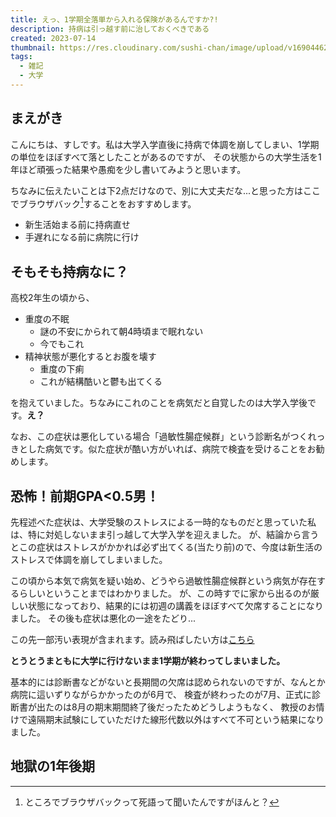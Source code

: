 ```yaml
---
title: えっ、1学期全落単から入れる保険があるんですか?!
description: 持病は引っ越す前に治しておくべきである
created: 2023-07-14
thumbnail: https://res.cloudinary.com/sushi-chan/image/upload/v1690446243/health-is-important/school_text_tani_sma5vq.png
tags:
  - 雑記
  - 大学
---
```


## まえがき

こんにちは、すしです。私は大学入学直後に持病で体調を崩してしまい、1学期の単位をほぼすべて落としたことがあるのですが、
その状態からの大学生活を1年ほど頑張った結果や愚痴を少し書いてみようと思います。

ちなみに伝えたいことは下2点だけなので、別に大丈夫だな...と思った方はここでブラウザバック[^1]することをおすすめします。

- 新生活始まる前に持病直せ
- 手遅れになる前に病院に行け

[^1]: ところでブラウザバックって死語って聞いたんですがほんと？

## そもそも持病なに？

高校2年生の頃から、

- 重度の不眠
  - 謎の不安にかられて朝4時頃まで眠れない
  - 今でもこれ
- 精神状態が悪化するとお腹を壊す
  - 重度の<Spoiler>下痢</Spoiler>
  - これが結構酷いと鬱も出てくる

を抱えていました。ちなみにこれのことを病気だと自覚したのは大学入学後です。**え？**

<Message type="info">なお、この症状は悪化している場合「過敏性腸症候群」という診断名がつくれっきとした病気です。似た症状が酷い方がいれば、病院で検査を受けることをお勧めします。</Message>

## 恐怖！前期GPA\<0.5男！

先程述べた症状は、大学受験のストレスによる一時的なものだと思っていた私は、特に対処しないまま引っ越して大学入学を迎えました。
が、結論から言うとこの症状はストレスがかかれば必ず出てくる(当たり前)ので、今度は新生活のストレスで体調を崩してしまいました。

<TweetCard id="1511494020597395462" caption="入学式、欠席―" />

この頃から本気で病気を疑い始め、どうやら過敏性腸症候群という病気が存在するらしいということまではわかりました。
が、この時すでに家から出るのが厳しい状態になっており、結果的には初週の講義をほぼすべて欠席することになりました。
その後も症状は悪化の一途をたどり...

<Message type="alert">この先一部汚い表現が含まれます。読み飛ばしたい方は<a className="[&_span]:underline" href="#地獄の1年後期">こちら</a></Message>

<TweetCard id="1511497035601498114" caption="そうだね" />
<TweetCard id="1540244440366718976" caption="この頃にはもはや生きる屍だった" />

**とうとうまともに大学に行けないまま1学期が終わってしまいました。**

基本的には診断書などがないと長期間の欠席は認められないのですが、なんとか病院に這いずりながらかかったのが6月で、
検査が終わったのが7月、正式に診断書が出たのは8月の期末期間終了後だったためどうしようもなく、
教授のお情けで遠隔期末試験にしていただけた線形代数以外はすべて不可という結果になりました。

## 地獄の1年後期

